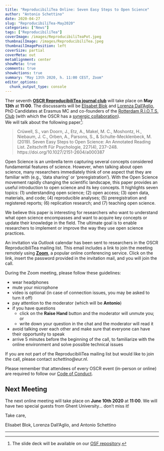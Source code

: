 ```yaml
---
title: "ReproducibiliTea Online: Seven Easy Steps to Open Science"
author: "Antonio Schettino"
date: 2020-04-27
slug: "ReproducibiliTea-May2020"
categories: ["News"]
tags: ["ReproducibiliTea"]
coverImage: /images/ReproducibiliTeaPot.jpeg
thumbnailImage: /images/ReproducibiliTea.jpeg
thumbnailImagePosition: left
coverSize: partial
coverMeta: out
metaAlignment: center
showMeta: true
comments: true
showActions: true
summary: "May 13th 2020, h. 11:00 CEST, Zoom"
editor_options: 
  chunk_output_type: console
---
```


Ther seventh [**OSCR ReproducibiliTea journal club**](https://www.openscience-rotterdam.com/2019/10/announcement-reproducibilitea/) will take place on **May 13th** at **11:00**. The discussants will be [Elisabet Blok](https://www.openscience-rotterdam.com/2020/02/blok/) and [Lorenza Dall'Aglio](https://www.openscience-rotterdam.com/2020/02/dallaglio/), PhD Candidates at Erasmus MC and co-founders of the [Rotterdam R.I.O.T.S. Club](https://rdam-riot-science-club.github.io/) (with which the OSCR has a [synergic collaboration](https://www.openscience-rotterdam.com/2020/03/oscr-riots/)).   
We will talk about the following paper[^1]:

> Crüwell, S., van Doorn, J., Etz, A., Makel, M. C., Moshontz, H., Niebaum, J. C., Orben, A., Parsons, S., & Schulte-Mecklenbeck, M. (2019). Seven Easy Steps to Open Science: An Annotated Reading List. Zeitschrift Für Psychologie, 227(4), 237–248. https://doi.org/10.1027/2151-2604/a000387

Open Science is an umbrella term capturing several concepts considered fundamental features of science. However, when talking about open science, many researchers immediately think of one aspect that they are familiar with (e.g., ‘data sharing’ or ‘preregistration’). With the Open Science movement rapidly changing the scientific landscape, this paper provides an useful introduction to open science and its key concepts. It highlights seven topics: (1) understanding open science; (2) open access; (3) open data, materials, and code; (4) reproducible analyses; (5) preregistration and registered reports; (6) replication research; and (7) teaching open science.   
   
We believe this paper is interesting for researchers who want to understand what open science encompasses and want to acquire key concepts or update their knowledge in the field. The ultimate goal is to enable researchers to implement or improve the way they use open science practices.

An invitation via *Outlook* calendar has been sent to researchers in the OSCR ReproducibiliTea mailing list. This email includes a link to join the meeting remotely using [**Zoom**](https://zoom.us/), a popular online conferencing service. Click on the link, insert the password provided in the invitation mail, and you will join the call. 

During the Zoom meeting, please follow these guidelines:

* wear headphones
* mute your microphone
* video is optional (in case of connection issues, you may be asked to turn it off)
* pay attention to the moderator (which will be **Antonio**)
* if you have questions
  - click on the **Raise Hand** button and the moderator will unmute you; or
  - write down your question in the chat and the moderator will read it
* avoid talking over each other and make sure that everyone can have their opportunity to speak
* arrive 5 minutes before the beginning of the call, to familiarize with the online environment and solve possible technical issues

If you are not part of the ReproducibiliTea mailing list but would like to join the call, please contact *schettino@eur.nl*.

Please remember that attendees of every OSCR event (in-person or online) are required to follow our [Code of Conduct](https://www.openscience-rotterdam.com/coc/).

## Next Meeting

The next online meeting will take place on **June 10th 2020** at **11:00**. We will have two special guests from Ghent University... don't miss it!

Take care,

Elisabet Blok, Lorenza Dall'Aglio, and Antonio Schettino

***
[^1]: The slide deck will be available on our [OSF repository](https://osf.io/yk9pf/).


